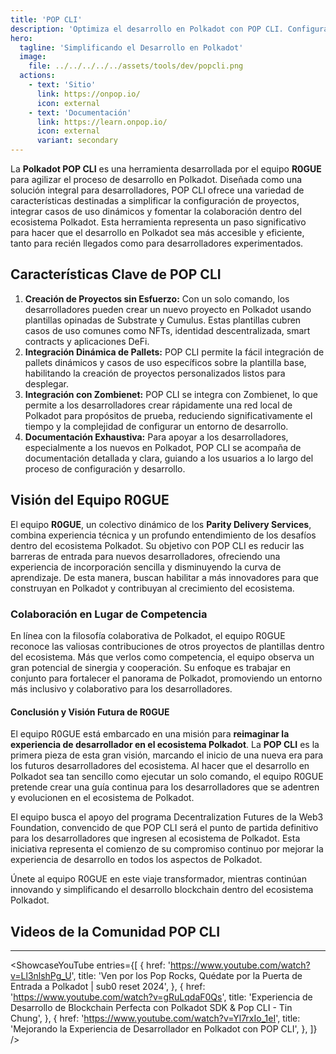 ```yaml
---
title: 'POP CLI'
description: 'Optimiza el desarrollo en Polkadot con POP CLI. Configuración de proyectos sin esfuerzo, integración dinámica de pallets y amplia documentación.'
hero:
  tagline: 'Simplificando el Desarrollo en Polkadot'
  image: 
    file: ../../../../../assets/tools/dev/popcli.png
  actions:
    - text: 'Sitio'
      link: https://onpop.io/
      icon: external
    - text: 'Documentación'
      link: https://learn.onpop.io/
      icon: external
      variant: secondary
---
```



La **Polkadot POP CLI** es una herramienta desarrollada por el equipo **R0GUE** para agilizar el proceso de desarrollo en Polkadot. Diseñada como una solución integral para desarrolladores, POP CLI ofrece una variedad de características destinadas a simplificar la configuración de proyectos, integrar casos de uso dinámicos y fomentar la colaboración dentro del ecosistema Polkadot. Esta herramienta representa un paso significativo para hacer que el desarrollo en Polkadot sea más accesible y eficiente, tanto para recién llegados como para desarrolladores experimentados.

## Características Clave de POP CLI
1. **Creación de Proyectos sin Esfuerzo:** Con un solo comando, los desarrolladores pueden crear un nuevo proyecto en Polkadot usando plantillas opinadas de Substrate y Cumulus. Estas plantillas cubren casos de uso comunes como NFTs, identidad descentralizada, smart contracts y aplicaciones DeFi.  
2. **Integración Dinámica de Pallets:** POP CLI permite la fácil integración de pallets dinámicos y casos de uso específicos sobre la plantilla base, habilitando la creación de proyectos personalizados listos para desplegar.  
3. **Integración con Zombienet:** POP CLI se integra con Zombienet, lo que permite a los desarrolladores crear rápidamente una red local de Polkadot para propósitos de prueba, reduciendo significativamente el tiempo y la complejidad de configurar un entorno de desarrollo.  
4. **Documentación Exhaustiva:** Para apoyar a los desarrolladores, especialmente a los nuevos en Polkadot, POP CLI se acompaña de documentación detallada y clara, guiando a los usuarios a lo largo del proceso de configuración y desarrollo.

## Visión del Equipo R0GUE
El equipo **R0GUE**, un colectivo dinámico de los **Parity Delivery Services**, combina experiencia técnica y un profundo entendimiento de los desafíos dentro del ecosistema Polkadot. Su objetivo con POP CLI es reducir las barreras de entrada para nuevos desarrolladores, ofreciendo una experiencia de incorporación sencilla y disminuyendo la curva de aprendizaje. De esta manera, buscan habilitar a más innovadores para que construyan en Polkadot y contribuyan al crecimiento del ecosistema.

### Colaboración en Lugar de Competencia
En línea con la filosofía colaborativa de Polkadot, el equipo R0GUE reconoce las valiosas contribuciones de otros proyectos de plantillas dentro del ecosistema. Más que verlos como competencia, el equipo observa un gran potencial de sinergia y cooperación. Su enfoque es trabajar en conjunto para fortalecer el panorama de Polkadot, promoviendo un entorno más inclusivo y colaborativo para los desarrolladores.

#### Conclusión y Visión Futura de R0GUE
El equipo R0GUE está embarcado en una misión para **reimaginar la experiencia de desarrollador en el ecosistema Polkadot**. La **POP CLI** es la primera pieza de esta gran visión, marcando el inicio de una nueva era para los futuros desarrolladores del ecosistema. Al hacer que el desarrollo en Polkadot sea tan sencillo como ejecutar un solo comando, el equipo R0GUE pretende crear una guía continua para los desarrolladores que se adentren y evolucionen en el ecosistema de Polkadot.

El equipo busca el apoyo del programa Decentralization Futures de la Web3 Foundation, convencido de que POP CLI será el punto de partida definitivo para los desarrolladores que ingresen al ecosistema de Polkadot. Esta iniciativa representa el comienzo de su compromiso continuo por mejorar la experiencia de desarrollo en todos los aspectos de Polkadot.

Únete al equipo R0GUE en este viaje transformador, mientras continúan innovando y simplificando el desarrollo blockchain dentro del ecosistema Polkadot.

## Videos de la Comunidad POP CLI
------------
<ShowcaseYouTube
  entries={[
    {
      href: 'https://www.youtube.com/watch?v=Ll3nlshPg_U',
      title: 'Ven por los Pop Rocks, Quédate por la Puerta de Entrada a Polkadot | sub0 reset 2024',
    },
    {
      href: 'https://www.youtube.com/watch?v=gRuLqdaF0Qs',
      title: 'Experiencia de Desarrollo de Blockchain Perfecta con Polkadot SDK & Pop CLI - Tin Chung',
    },
    {
      href: 'https://www.youtube.com/watch?v=Yl7rxIo_1eI',
      title: 'Mejorando la Experiencia de Desarrollador en Polkadot con POP CLI',
    },
  ]}
/>
